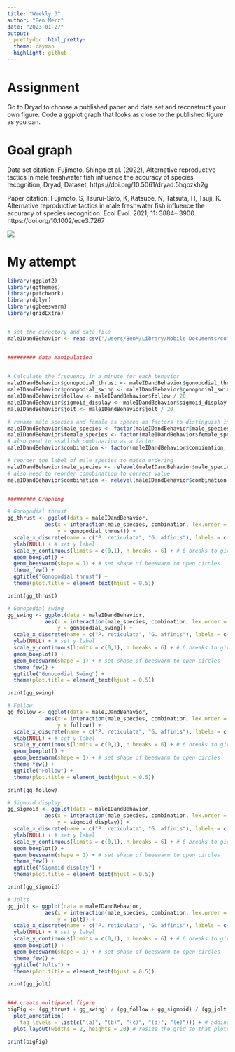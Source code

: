 ```yaml
---
title: "Weekly 3"
author: "Ben Merz"
date: "2023-01-27"
output:
  prettydoc::html_pretty:
  theme: cayman
  highlight: github
---
```

# Assignment
Go to Dryad to choose a published paper and data set and reconstruct your own figure. Code a ggplot graph that looks as close to the published figure as you can.

# Goal graph
Data set citation: Fujimoto, Shingo et al. (2022), Alternative reproductive tactics in male freshwater fish influence the accuracy of species recognition, Dryad, Dataset, https://doi.org/10.5061/dryad.5hqbzkh2g

Paper citation: Fujimoto, S, Tsurui-Sato, K, Katsube, N, Tatsuta, H, Tsuji, K. Alternative reproductive tactics in male freshwater fish influence the accuracy of species recognition. Ecol Evol. 2021; 11: 3884– 3900. https://doi.org/10.1002/ece3.7267

![](/Users/BenM/Library/Mobile Documents/com~apple~CloudDocs/Documents/College/Bio/Reproducible R/Git Repository/BIOL1007A/Data/w_3/Goal_graph.jpeg)

# My attempt

```r
library(ggplot2)
library(ggthemes)
library(patchwork)
library(dplyr)
library(ggbeeswarm)
library(gridExtra)


# set the directory and data file
maleIDandBehavior <- read.csv("/Users/BenM/Library/Mobile Documents/com~apple~CloudDocs/Documents/College/Bio/Reproducible R/Git Repository/BIOL1007A/Data/w_3/summary/exp2_matingBehavior/maleIDandBehavior.csv")


######### data manipulation

  
# Calculate the frequency in a minute for each behavior
maleIDandBehavior$gonopodial_thrust <- maleIDandBehavior$gonopodial_thrust / 20
maleIDandBehavior$gonopodial_swing <- maleIDandBehavior$gonopodial_swing / 20
maleIDandBehavior$follow <- maleIDandBehavior$follow / 20
maleIDandBehavior$sigmoid_display <- maleIDandBehavior$sigmoid_display / 20
maleIDandBehavior$jolt <- maleIDandBehavior$jolt / 20

# rename male species and female as speces as factors to distinguish in label
maleIDandBehavior$male_species <- factor(maleIDandBehavior$male_species, labels = c("gaM", "poM"))
maleIDandBehavior$female_species <- factor(maleIDandBehavior$female_species, labels = c("gaF", "poF"))
# also need to esablish combination as a factor
maleIDandBehavior$combination <- factor(maleIDandBehavior$combination, labels = c("hetero", "con"))

# reorder the label of male species to match ordering
maleIDandBehavior$male_species <- relevel(maleIDandBehavior$male_species, ref = "poM")
# also need to reorder comobination to correct value
maleIDandBehavior$combination <- relevel(maleIDandBehavior$combination, ref = "hetero")


######### Graphing

# Gonopodial thrust 
gg_thrust <- ggplot(data = maleIDandBehavior, 
            aes(x = interaction(male_species, combination, lex.order = T), #lex.order assigns the
                y = gonopodial_thrust)) +
  scale_x_discrete(name = c("P. reticulata", "G. affinis"), labels = c("con.", "hetero.", "con.", "hetero.")) +
  ylab(NULL) + # set y label
  scale_y_continuous(limits = c(0,1), n.breaks = 6) + # 6 breaks to give in 0.2 increments
  geom_boxplot() +
  geom_beeswarm(shape = 1) + # set shape of beeswarm to open circles
  theme_few() +
  ggtitle("Gonopodial thrust") +
  theme(plot.title = element_text(hjust = 0.5))

print(gg_thrust)

# Gonopodial swing
gg_swing <- ggplot(data = maleIDandBehavior, 
            aes(x = interaction(male_species, combination, lex.order = T), #lex.order assigns the
                y = gonopodial_swing)) +
  scale_x_discrete(name = c("P. reticulata", "G. affinis"), labels = c("con.", "hetero.", "con.", "hetero.")) +
  ylab(NULL) + # set y label
  scale_y_continuous(limits = c(0,1), n.breaks = 6) + # 6 breaks to give in 0.2 increments
  geom_boxplot() +
  geom_beeswarm(shape = 1) + # set shape of beeswarm to open circles
  theme_few() +
  ggtitle("Gonopodial Swing") +
  theme(plot.title = element_text(hjust = 0.5))

print(gg_swing)

# Follow
gg_follow <- ggplot(data = maleIDandBehavior, 
            aes(x = interaction(male_species, combination, lex.order = T), #lex.order assigns the
                y = follow)) +
  scale_x_discrete(name = c("P. reticulata", "G. affinis"), labels = c("con.", "hetero.", "con.", "hetero.")) +
  ylab(NULL) + # set y label
  scale_y_continuous(limits = c(0,1), n.breaks = 6) + # 6 breaks to give in 0.2 increments
  geom_boxplot() +
  geom_beeswarm(shape = 1) + # set shape of beeswarm to open circles
  theme_few() +
  ggtitle("Follow") +
  theme(plot.title = element_text(hjust = 0.5))

print(gg_follow)

# Sigmoid display
gg_sigmoid <- ggplot(data = maleIDandBehavior, 
            aes(x = interaction(male_species, combination, lex.order = T), #lex.order assigns the
                y = sigmoid_display)) +
  scale_x_discrete(name = c("P. reticulata", "G. affinis"), labels = c("con.", "hetero.", "con.", "hetero.")) +
  ylab(NULL) + # set y label
  scale_y_continuous(limits = c(0,1), n.breaks = 6) + # 6 breaks to give in 0.2 increments
  geom_boxplot() +
  geom_beeswarm(shape = 1) + # set shape of beeswarm to open circles
  theme_few() +
  ggtitle("Sigmoid display") +
  theme(plot.title = element_text(hjust = 0.5))

print(gg_sigmoid)

# Jolts
gg_jolt <- ggplot(data = maleIDandBehavior, 
            aes(x = interaction(male_species, combination, lex.order = T), #lex.order assigns the
                y = jolt)) +
  scale_x_discrete(name = c("P. reticulata", "G. affinis"), labels = c("con.", "hetero.", "con.", "hetero.")) +
  ylab(NULL) + # set y label
  scale_y_continuous(limits = c(0,1), n.breaks = 6) + # 6 breaks to give in 0.2 increments
  geom_boxplot() +
  geom_beeswarm(shape = 1) + # set shape of beeswarm to open circles
  theme_few() +
  ggtitle("Jolts") +
  theme(plot.title = element_text(hjust = 0.5))

print(gg_jolt)


### create multipanel figure
bigFig <- (gg_thrust + gg_swing) / (gg_follow + gg_sigmoid) / (gg_jolt + plot_spacer()) + 
  plot_annotation(
    tag_levels = list(c("(a)", "(b)", "(c)", "(d)", "(e)"))) + # adding taggin to each individual plot
  plot_layout(widths = 2, heights = 20) # resize the grid so that plots fit

print(bigFig)
```










